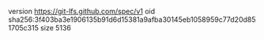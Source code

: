 version https://git-lfs.github.com/spec/v1
oid sha256:3f403ba3e1906135b91d6d15381a9afba30145eb1058959c77d20d851705c315
size 5136
